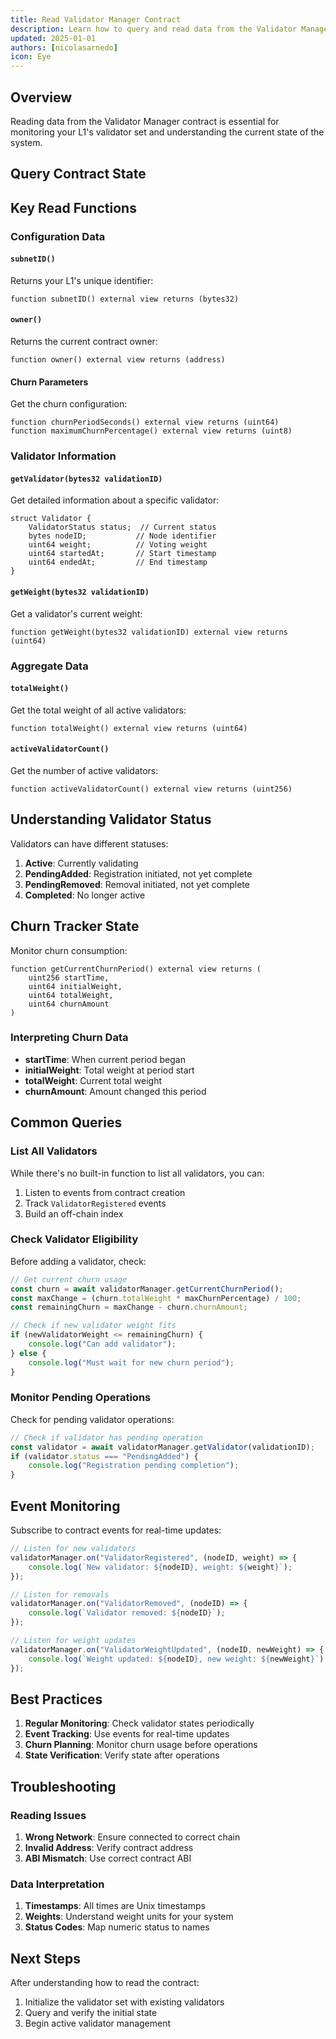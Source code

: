 ```yaml
---
title: Read Validator Manager Contract
description: Learn how to query and read data from the Validator Manager
updated: 2025-01-01
authors: [nicolasarnedo]
icon: Eye
---
```



## Overview

Reading data from the Validator Manager contract is essential for monitoring your L1's validator set and understanding the current state of the system.

## Query Contract State

<ConnectButton />

<L1ValidatorManager activeTab="readContract" />

## Key Read Functions

### Configuration Data

#### `subnetID()`
Returns your L1's unique identifier:
```solidity
function subnetID() external view returns (bytes32)
```

#### `owner()`
Returns the current contract owner:
```solidity
function owner() external view returns (address)
```

#### Churn Parameters
Get the churn configuration:
```solidity
function churnPeriodSeconds() external view returns (uint64)
function maximumChurnPercentage() external view returns (uint8)
```

### Validator Information

#### `getValidator(bytes32 validationID)`
Get detailed information about a specific validator:
```solidity
struct Validator {
    ValidatorStatus status;  // Current status
    bytes nodeID;           // Node identifier
    uint64 weight;          // Voting weight
    uint64 startedAt;       // Start timestamp
    uint64 endedAt;         // End timestamp
}
```

#### `getWeight(bytes32 validationID)`
Get a validator's current weight:
```solidity
function getWeight(bytes32 validationID) external view returns (uint64)
```

### Aggregate Data

#### `totalWeight()`
Get the total weight of all active validators:
```solidity
function totalWeight() external view returns (uint64)
```

#### `activeValidatorCount()`
Get the number of active validators:
```solidity
function activeValidatorCount() external view returns (uint256)
```

## Understanding Validator Status

Validators can have different statuses:

1. **Active**: Currently validating
2. **PendingAdded**: Registration initiated, not yet complete
3. **PendingRemoved**: Removal initiated, not yet complete
4. **Completed**: No longer active

## Churn Tracker State

Monitor churn consumption:

```solidity
function getCurrentChurnPeriod() external view returns (
    uint256 startTime,
    uint64 initialWeight,
    uint64 totalWeight,
    uint64 churnAmount
)
```

### Interpreting Churn Data

- **startTime**: When current period began
- **initialWeight**: Total weight at period start
- **totalWeight**: Current total weight
- **churnAmount**: Amount changed this period

## Common Queries

### List All Validators
While there's no built-in function to list all validators, you can:
1. Listen to events from contract creation
2. Track `ValidatorRegistered` events
3. Build an off-chain index

### Check Validator Eligibility
Before adding a validator, check:
```javascript
// Get current churn usage
const churn = await validatorManager.getCurrentChurnPeriod();
const maxChange = (churn.totalWeight * maxChurnPercentage) / 100;
const remainingChurn = maxChange - churn.churnAmount;

// Check if new validator weight fits
if (newValidatorWeight <= remainingChurn) {
    console.log("Can add validator");
} else {
    console.log("Must wait for new churn period");
}
```

### Monitor Pending Operations
Check for pending validator operations:
```javascript
// Check if validator has pending operation
const validator = await validatorManager.getValidator(validationID);
if (validator.status === "PendingAdded") {
    console.log("Registration pending completion");
}
```

## Event Monitoring

Subscribe to contract events for real-time updates:

```javascript
// Listen for new validators
validatorManager.on("ValidatorRegistered", (nodeID, weight) => {
    console.log(`New validator: ${nodeID}, weight: ${weight}`);
});

// Listen for removals
validatorManager.on("ValidatorRemoved", (nodeID) => {
    console.log(`Validator removed: ${nodeID}`);
});

// Listen for weight updates
validatorManager.on("ValidatorWeightUpdated", (nodeID, newWeight) => {
    console.log(`Weight updated: ${nodeID}, new weight: ${newWeight}`);
});
```

## Best Practices

1. **Regular Monitoring**: Check validator states periodically
2. **Event Tracking**: Use events for real-time updates
3. **Churn Planning**: Monitor churn usage before operations
4. **State Verification**: Verify state after operations

## Troubleshooting

### Reading Issues

1. **Wrong Network**: Ensure connected to correct chain
2. **Invalid Address**: Verify contract address
3. **ABI Mismatch**: Use correct contract ABI

### Data Interpretation

1. **Timestamps**: All times are Unix timestamps
2. **Weights**: Understand weight units for your system
3. **Status Codes**: Map numeric status to names

## Next Steps

After understanding how to read the contract:
1. Initialize the validator set with existing validators
2. Query and verify the initial state
3. Begin active validator management